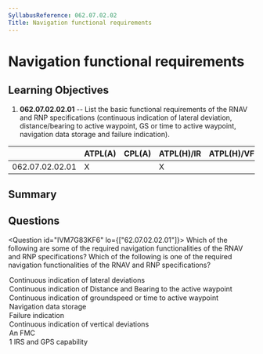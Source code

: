 ```yaml
---
SyllabusReference: 062.07.02.02
Title: Navigation functional requirements
---
```


# Navigation functional requirements

## Learning Objectives

1. **062.07.02.02.01** -- List the basic functional requirements of the RNAV and
   RNP specifications (continuous indication of lateral deviation,
   distance/bearing to active waypoint, GS or time to active waypoint,
   navigation data storage and failure indication).

|                 | ATPL(A) | CPL(A) | ATPL(H)/IR | ATPL(H)/VFR | CPL(H) | IR  | CBIR(A) |
| --------------- | ------- | ------ | ---------- | ----------- | ------ | --- | ------- |
| 062.07.02.02.01 | X       |        | X          |             |        | X   |         |

## Summary

## Questions

<Question id="IVM7G83KF6" lo={["62.07.02.02.01"]}>
  <Text variant="multipleCorrect" select={5}>
    Which of the following are some of the required navigation functionalities
    of the RNAV and RNP specifications?
  </Text>
  <Text variant="oneCorrect">
    Which of the following is one of the required navigation functionalities of
    the RNAV and RNP specifications?
  </Text>
  <Option alwaysCorrect>Continuous indication of lateral deviations</Option>
  <Option alwaysCorrect>
    Continuous indication of Distance and Bearing to the active waypoint
  </Option>
  <Option alwaysCorrect>
    Continuous indication of groundspeed or time to active waypoint
  </Option>
  <Option alwaysCorrect>Navigation data storage</Option>
  <Option alwaysCorrect>Failure indication</Option>
  <Option why="PBN and RNAV are all about horizontal navigation, so no monitoring of vertical deviations is prescribed.">
    Continuous indication of vertical deviations
  </Option>
  <Option why="PBN and RNAV do not specify an equipment list.">An FMC</Option>
  <Option why="PBN and RNAV do not specify an equipment list.">
    1 IRS and GPS capability
  </Option>
</Question>
